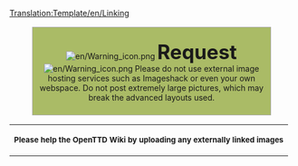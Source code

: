 <noinclude>[[Translation:Template/en/Linking]]</noinclude><div style="background: #ab6; border: 1px solid #aaaaaa; padding: 6pt; margin: 12pt 8%; width: 80%">
<center>[[File:en/Warning icon.png]] <strong style="font-size: 2.5em">Request</strong> [[File:en/Warning icon.png]] 
Please do not use external image hosting services such as Imageshack or even your own webspace.
Do not post extremely large pictures, which may break the advanced layouts used.</center>
</div>
<center>
{| class="messagebox current" style="width: auto;"
|<small>'''Please help the OpenTTD Wiki by uploading any externally linked images'''</small>
|}</center>